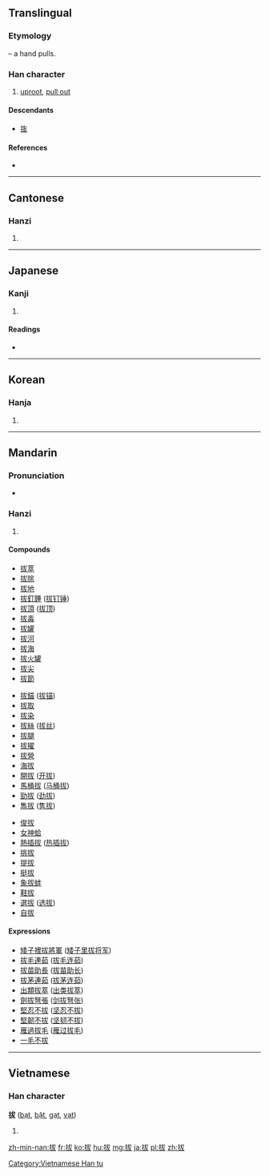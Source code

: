 {{also|抜}}
==Translingual==
{{ja-forms|[[抜]]|拔|拔}}

===Etymology===
{{Han compound|手|alt1=扌|t1=hand|犮|ls=psc|c1=s|c2=p}} – a hand pulls.

===Han character===
{{Han char|rn=64|rad=手|as=05|sn=8|four=5304<sub>7</sub>|canj=手戈大水 (QIKE), 手戈大大 (QIKK)|ids=⿰[[扌]][[犮]]}}

# [[uproot]], [[pull out]]

====Descendants====
* [[抜]]

====References====
* {{Han ref|kx=0426.010|dkj=11959|dj=0774.030|hdz=31850.030|uh=62D4|ud=25300|bh=A9DE|bd=43486}}

----

==Cantonese==

===Hanzi===
{{yue-hanzi|jyut=[[bat6]]|y=bat6}}

# {{defn|lang=yue|sort=手05}}

----

==Japanese==

===Kanji===
{{ja-kanji|grade=|rs=手05}}

# {{defn|lang=ja|sort=手05}}

====Readings====
* {{ja-readings|goon=[[ばち]] (bachi)|kanon=[[はつ]] (hatsu)|kanyoon=[[ばつ]] (batsu)|on=[[はい]] (hai)|kun=[[ぬく]] (nuku), [[ぬける]] (nukeru), [[たすける]] (tasukeru)}}

----

==Korean==

===Hanja===
{{ko-hanja|hangeul=[[발]], [[패]]|eumhun=|rv=bal, pae|mr=pal, p'ae|y=pal, phay}}

# {{defn|lang=ko|sort=手05}}

----

==Mandarin==

===Pronunciation===
* {{audio|Zh-bá.ogg|Audio|lang=cmn}}

===Hanzi===
{{cmn-hanzi|pin=[[bá]] ([[ba2]]), [[bèi]] ([[bei4]])|wg=[[pa]]<sup>2</sup>, [[pei]]<sup>4</sup>}}

# {{defn|lang=cmn|sort=手05}}

====Compounds====
{{top3}}
* [[拔萃]]
* [[拔除]]
* [[拔地]]
* [[拔釘錘]] ([[拔钉锤]])
* [[拔頂]] ([[拔顶]])
* [[拔毒]]
* [[拔罐]]
* [[拔河]]
* [[拔海]]
* [[拔火罐]]
* [[拔尖]]
* [[拔節]]
{{mid3}}
* [[拔錨]] ([[拔锚]])
* [[拔取]]
* [[拔染]]
* [[拔絲]] ([[拔丝]])
* [[拔腿]]
* [[拔擢]]
* [[拔營]]
* [[海拔]]
* [[開拔]] ([[开拔]])
* [[馬桶拔]] ([[马桶拔]])
* [[勁拔]] ([[ 劲拔]])
* [[雋拔]] ([[隽拔]])
{{mid3}}
* [[俊拔]]
* [[女神蛤]]
* [[熱插拔]] ([[热插拔]])
* [[挑拔]]
* [[提拔]]
* [[挺拔]]
* [[象拔蚌]]
* [[鞋拔]]
* [[選拔]] ([[选拔]])
* [[自拔]]
{{bottom}}

====Expressions====
* [[矮子裡拔將軍]] ([[矮子里拔将军]])
* [[拔毛連茹]] ([[拔毛连茹]])
* [[拔苗助長]] ([[拔苗助长]])
* [[拔茅連茹]] ([[拔茅连茹]])
* [[出類拔萃]] ([[出类拔萃]])
* [[劍拔弩張]] ([[剑拔弩张]])
* [[堅忍不拔]] ([[坚忍不拔]])
* [[堅韌不拔]] ([[坚韧不拔]])
* [[雁過拔毛]] ([[雁过拔毛]])
* [[一毛不拔]]

----

==Vietnamese==

===Han character===
'''拔''' ([[bạt]], [[bặt]], [[gạt]], [[vạt]])

# {{defn|lang=vi}}

[[Category:Vietnamese Han tu]]

[[zh-min-nan:拔]]
[[fr:拔]]
[[ko:拔]]
[[hu:拔]]
[[mg:拔]]
[[ja:拔]]
[[pl:拔]]
[[zh:拔]]